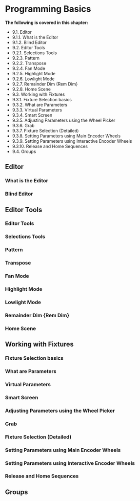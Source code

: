 # Programming Basics


**The following is covered in this chapter:**

- 9.1. Editor
- 9.1.1. What is the Editor
- 9.1.2. Blind Editor
- 9.2. Editor Tools
- 9.2.1. Selections Tools 
- 9.2.3. Pattern
- 9.2.2. Transpose
- 9.2.4. Fan Mode
- 9.2.5. Highlight Mode 
- 9.2.6. Lowlight Mode 
- 9.2.7. Remainder Dim {Rem Dim} 
- 9.2.8. Home Scene
- 9.3. Working with Fixtures
- 9.3.1. Fixture Selection basics
- 9.3.2. What are Parameters 
- 9.3.3. Virtual Parameters
- 9.3.4. Smart Screen
- 9.3.5. Adjusting Parameters using the Wheel Picker
- 9.3.6. Grab
- 9.3.7. Fixture Selection (Detailed)
- 9.3.8. Setting Parameters using Main Encoder Wheels
- 9.3.9. Setting Parameters using Interactive Encoder Wheels
- 9.3.10. Release and Home Sequences
- 9.4. Groups


## Editor

###  What is the Editor
### Blind Editor


## Editor Tools

### Editor Tools
### Selections Tools 
### Pattern
### Transpose
### Fan Mode
### Highlight Mode 
### Lowlight Mode 
### Remainder Dim {Rem Dim} 
### Home Scene

## Working with Fixtures

### Fixture Selection basics
### What are Parameters 
### Virtual Parameters
### Smart Screen
### Adjusting Parameters using the Wheel Picker
### Grab
### Fixture Selection (Detailed)
### Setting Parameters using Main Encoder Wheels
### Setting Parameters using Interactive Encoder Wheels
### Release and Home Sequences

## Groups